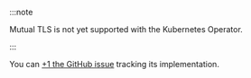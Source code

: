 :::note

Mutual TLS is not yet supported with the Kubernetes Operator.

:::

You can [+1 the GitHub
issue](https://github.com/ngrok/ngrok-operator/issues/133)
tracking its implementation.
